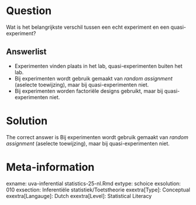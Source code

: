 Question
========

Wat is het belangrijkste verschil tussen een echt experiment en een quasi-experiment? 

Answerlist
----------
* Experimenten vinden plaats in het lab, quasi-experimenten buiten het lab.
* Bij experimenten wordt gebruik gemaakt van *random assignment* (aselecte toewijzing), maar bij quasi-experimenten niet.
* Bij experimenten worden factoriële designs gebruikt, maar bij quasi-experimenten niet.

Solution
========

The correct answer is  Bij experimenten wordt gebruik gemaakt van *random assignment* (aselecte toewijzing), maar bij quasi-experimenten niet. 

Meta-information
================
exname: uva-inferential statistics-25-nl.Rmd 
extype: schoice 
exsolution: 010 
exsection: Inferentiële statistiek/Toetstheorie
exextra[Type]: Conceptual 
exextra[Langauge]: Dutch 
exextra[Level]: Statistical Literacy 
